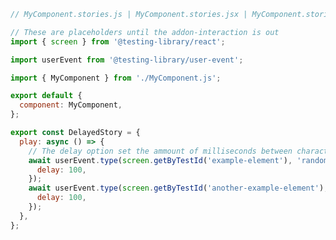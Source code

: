 ```js
// MyComponent.stories.js | MyComponent.stories.jsx | MyComponent.stories.ts | MyComponent.stories.tsx

// These are placeholders until the addon-interaction is out
import { screen } from '@testing-library/react';

import userEvent from '@testing-library/user-event';

import { MyComponent } from './MyComponent.js';

export default {
  component: MyComponent,
};

export const DelayedStory = {
  play: async () => {
    // The delay option set the ammount of milliseconds between characters being typed
    await userEvent.type(screen.getByTestId('example-element'), 'random string', {
      delay: 100,
    });
    await userEvent.type(screen.getByTestId('another-example-element'), 'another random string', {
      delay: 100,
    });
  },
};
```